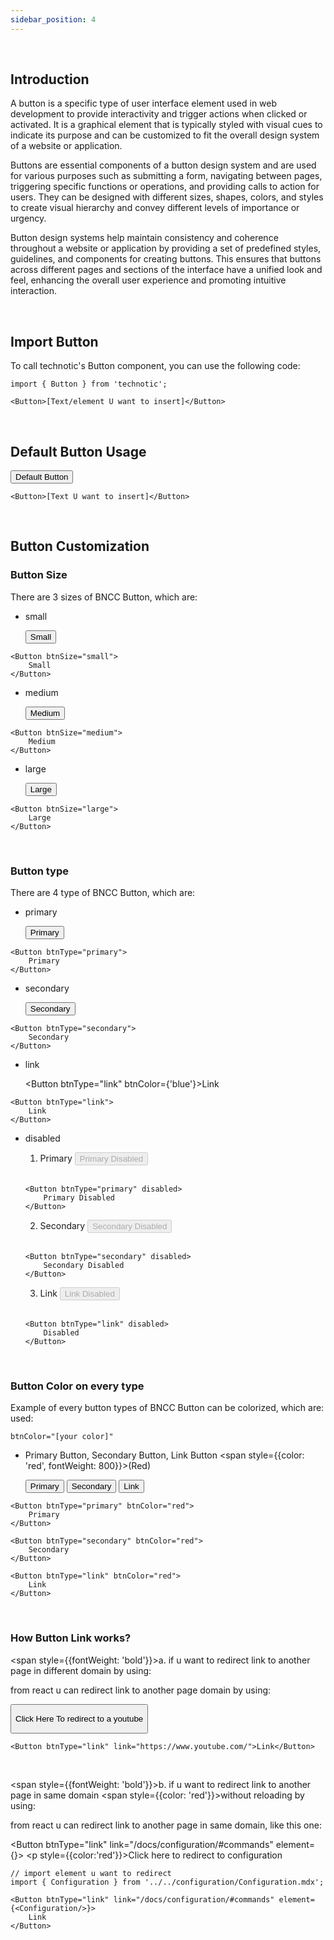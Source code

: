 ```yaml
---
sidebar_position: 4
---
```



<br/>

## Introduction

A button is a specific type of user interface element used in web development to provide interactivity and trigger actions when clicked or activated. It is a graphical element that is typically styled with visual cues to indicate its purpose and can be customized to fit the overall design system of a website or application.

Buttons are essential components of a button design system and are used for various purposes such as submitting a form, navigating between pages, triggering specific functions or operations, and providing calls to action for users. They can be designed with different sizes, shapes, colors, and styles to create visual hierarchy and convey different levels of importance or urgency.

Button design systems help maintain consistency and coherence throughout a website or application by providing a set of predefined styles, guidelines, and components for creating buttons. This ensures that buttons across different pages and sections of the interface have a unified look and feel, enhancing the overall user experience and promoting intuitive interaction.

<br/>

## Import Button
To call technotic's Button component, you can use the following code:

```tsx
import { Button } from 'technotic';

<Button>[Text/element U want to insert]</Button>
```

<br/>

## Default Button Usage

<Button>Default Button</Button>
<br/>

```tsx
<Button>[Text U want to insert]</Button>
```

<br/>

## Button Customization

### Button Size

There are 3 sizes of BNCC Button, which are:

- small

    <Button btnSize="small">Small</Button>
```tsx
<Button btnSize="small">
    Small
</Button>
```

- medium

    <Button btnSize="medium">Medium</Button>
```tsx
<Button btnSize="medium">
    Medium
</Button>
```

- large

    <Button btnSize="large">Large</Button>
```tsx
<Button btnSize="large">
    Large
</Button>
```

<br/>

### Button type

There are 4 type of BNCC Button, which are:

- primary

    <Button btnType="primary">Primary</Button>
```tsx
<Button btnType="primary">
    Primary
</Button>
```

- secondary

    <Button btnType="secondary">Secondary</Button>
```tsx
<Button btnType="secondary">
    Secondary
</Button>
```

- link

    <Button btnType="link" btnColor={'blue'}>Link</Button>
```tsx
<Button btnType="link">
    Link
</Button>
```

- disabled

    1. Primary
    <Button btnType="primary" disabled>Primary Disabled</Button>
    <br/>

    ```tsx
    <Button btnType="primary" disabled>
        Primary Disabled
    </Button>
    ```
    2. Secondary
    <Button btnType="secondary" disabled>Secondary Disabled</Button>
    <br/>

    ```tsx
    <Button btnType="secondary" disabled>
        Secondary Disabled
    </Button>
    ```

    3. Link
    <Button btnType="link" disabled>Link Disabled</Button>
    <br/>

    ```tsx
    <Button btnType="link" disabled>
        Disabled
    </Button>
    ```

<br/>

### Button Color on every type

Example of every button types of BNCC Button can be colorized, which are:
used:
```tsx
btnColor="[your color]"
```

- Primary Button, Secondary Button, Link Button <span style={{color: 'red', fontWeight: 800}}>(Red)</span>

   <div style={{ display: "flex", gap: "1rem" }}>
        <Button btnType="primary" btnColor="red">
            Primary
        </Button>
        <Button btnType="secondary" btnColor="red">
            Secondary
        </Button>
        <Button btnType="link" btnColor="red">
            Link
        </Button>
    </div>

```tsx
<Button btnType="primary" btnColor="red">
    Primary
</Button>
```
```tsx
<Button btnType="secondary" btnColor="red">
    Secondary
</Button>
```
```tsx
<Button btnType="link" btnColor="red">
    Link
</Button>
```

<br/>

### How Button Link works?

<span style={{fontWeight: 'bold'}}>a. if u want to redirect link to another page in different domain by using:</span>

from react u can redirect link to another page domain by using:

<Button btnType="link" link="https://www.youtube.com/">
    <p style={{color:'red'}}>Click Here To redirect to a youtube</p>
</Button>

```tsx
<Button btnType="link" link="https://www.youtube.com/">Link</Button>
```

<br/>

<span style={{fontWeight: 'bold'}}>b. if u want to redirect link to another page in same domain <span  style={{color: 'red'}}>without reloading</span> by using:</span>

from react u can redirect link to another page in same domain, like this one:

<Button btnType="link" link="/docs/configuration/#commands" element={<Configuration/>}>
    <p style={{color:'red'}}>Click here to redirect to configuration</p>
</Button>

```tsx
// import element u want to redirect
import { Configuration } from '../../configuration/Configuration.mdx';

<Button btnType="link" link="/docs/configuration/#commands" element={<Configuration/>}>
    Link
</Button>
```
